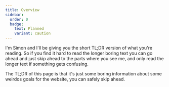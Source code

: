 ```yaml
---
title: Overview
sidebar:
  order: 0
  badge:
    text: Planned
    variant: caution
---
```



<SimonSays title="Welcome!">
I'm Simon and I'll be giving you the short TL;DR version of what you're reading. So if you find it hard to read the longer boring text you can go ahead and just skip ahead to the parts where you see me, and only read the longer text if something gets confusing.

The TL;DR of this page is that it's just some boring information about some weirdos goals for the website, you can safely skip ahead.
</SimonSays>
